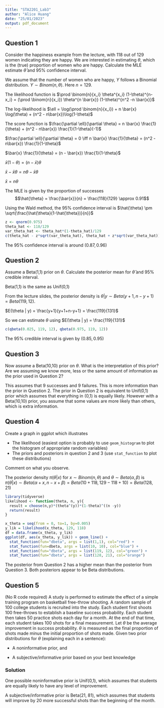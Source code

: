 ```yaml
---
title: "STA2201_Lab3"
author: "Alice Huang"
date: "25/01/2023"
output: pdf_document
---
```


## Question 1

Consider the happiness example from the lecture, with 118 out of 129 women indicating they are happy. We are interested in estimating $\theta$, which is the (true) proportion of women who are happy. Calculate the MLE estimate $\hat{\theta}$ and 95% confidence interval. 

We assume that the number of women who are happy, $Y$ follows a Binomial distribution. $Y \sim Binom(n, \theta)$. Here $n = 129$.

The likelihood function is $\prod \binom{n}{x_i} \theta^{x_i} (1-\theta)^{n-x_i} = (\prod \binom{n}{x_i}) \theta^{n \bar{x}} (1-\theta)^{n^2 -n \bar{x}}$

The log-likelihood is $\ell = \log(\prod \binom{n}{x_i}) + n \bar{x} \log(\theta) + (n^2 - n\bar{x})\log(1-\theta)$

The score function is $\frac{\partial \ell}{\partial \theta} = n \bar{x} \frac{1}{\theta} + (n^2 - n\bar{x}) \frac{1}{1-\theta}(-1)$

$\frac{\partial \ell}{\partial \theta} = 0 \iff n \bar{x} \frac{1}{\theta} = (n^2 - n\bar{x}) \frac{1}{1-\theta}$

$\bar{x} \frac{1}{\theta} = (n - \bar{x}) \frac{1}{1-\theta}$

$\bar{x} (1-\theta) = (n - \bar{x}) \theta$

$\bar{x} - \bar{x} \theta = n\theta - \bar{x} \theta$

$\bar{x} = n\theta$

The MLE is given by the proportion of successes
$$\hat{\theta} = \frac{\bar{x}}{n} = \frac{118}{129} \approx 0.91$$

Using the Wald method, the 95% confidence interval is $\hat{\theta} \pm \sqrt{\frac{\hat{\theta}(1-\hat{\theta})}{n}}$

```r
z <- qnorm(0.975)
theta_hat <- 118/129
var_theta_hat <- theta_hat*(1-theta_hat)/129
c(theta_hat - z*sqrt(var_theta_hat), theta_hat + z*sqrt(var_theta_hat))
```

The 95% confidence interval is around $(0.87, 0.96)$

## Question 2

Assume a Beta(1,1) prior on $\theta$. Calculate the posterior mean for $\hat{\theta}$ and 95% credible interval. 

Beta(1,1) is the same as Unif(0,1)

From the lecture slides, the posterior density is $\theta|y \sim Beta(y+1, n-y+1) = Beta(119, 12)$.

$E(\theta | y) = \frac{y+1}{y+1+n-y+1} = \frac{119}{131}$

So we can estimate $\theta$ using $E(\theta | y) = \frac{119}{131}$

```r
c(qbeta(0.025, 119, 12), qbeta(0.975, 119, 12))
```

The 95% credible interval is given by $(0.85, 0.95)$

## Question 3

Now assume a Beta(10,10) prior on $\theta$. What is the interpretation of this prior? Are we assuming we know more, less or the same amount of information as the prior used in Question 2?

This assumes that 9 successes and 9 failures. This is more information than the prior in Question 2. The prior in Question 2 is equivalent to Unif(0,1) prior which assumes that everything in (0,1) is equally likely. However with a Beta(10,10) prior, you assume that some values are more likely than others, which is extra information.  

## Question 4

Create a graph in ggplot which illustrates

- The likelihood (easiest option is probably to use `geom_histogram` to plot the histogram of appropriate random variables)
- The priors and posteriors in question 2 and 3 (use `stat_function` to plot these distributions)

Comment on what you observe. 

The posterior density $\pi(\theta|x)$ for $x \sim Binom(n, \theta)$ and $\theta \sim Beta(\alpha, \beta)$ is $\pi(\theta|x) \sim Beta(\alpha + x, n-x+\beta) = Beta(10 + 118, 129-118+10) = Beta(128, 21)$

```r
library(tidyverse)
likelihood <- function(theta, n, y){
  result = choose(n,y)*(theta^(y))*(1-theta)^((n -y))
  return(result)
}

x_theta = seq(from = 0, to=1, by=0.005)
y_lik = likelihood(x_theta, 129, 118)
df = data.frame(x_theta, y_lik)
ggplot(df, aes(x_theta, y_lik)) + geom_line() +
  stat_function(fun="dbeta", args = list(1,1), col="red") +
  stat_function(fun=dbeta, args = list(10, 10), col="blue") +
  stat_function(fun="dbeta", args = list(119, 12), col="green") +
  stat_function(fun="dbeta", args = list(128, 21), col="orange")
```

The posterior from Question 2 has a higher mean than the posterior from Question 3. Both posteriors appear to be Beta distributions.

## Question 5

(No R code required) A study is performed to estimate the effect of a simple training program on basketball free-throw shooting. A random sample of 100 college students is recruited into the study. Each student first shoots 100 free-throws to establish a baseline success probability. Each student then takes 50 practice shots each day for a month. At the end of that time, each student takes 100 shots for a final measurement. Let $\theta$ be the average improvement in success probability. $\theta$ is measured as the final proportion of shots made minus the initial proportion of shots made. 
Given two prior distributions for $\theta$ (explaining each in a sentence):

- A noninformative prior, and

- A subjective/informative prior based on your best knowledge

### Solution

One possible noninformative prior is Unif(0,1), which assumes that students are equally likely to have any level of improvement.

A subjective/informative prior is Beta(21, 81), which assumes that students will improve by 20 more successful shots than the beginning of the month. 

